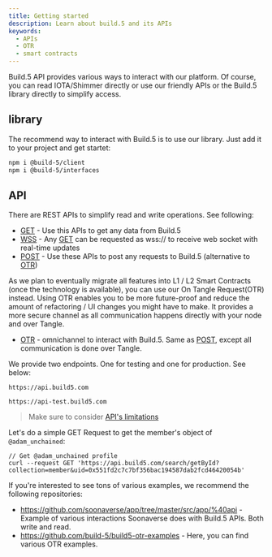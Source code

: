 ```yaml
---
title: Getting started
description: Learn about build.5 and its APIs
keywords:
  - APIs
  - OTR
  - smart contracts
---
```



Build.5 API provides various ways to interact with our platform. Of course, you can read IOTA/Shimmer directly or use our friendly APIs or the Build.5 library directly to simplify access.

## library

The recommend way to interact with Build.5 is to use our library. Just add it to your project and get startet:

```bash npm2yarn
npm i @build-5/client
npm i @build-5/interfaces
```

## API

There are REST APIs to simplify read and write operations. See following:
- [GET](search-get) - Use this APIs to get any data from Build.5
- [WSS](search-get) - Any [GET](search-get) can be requested as wss:// to receive web socket with real-time updates
- [POST](search-post) - Use these APIs to post any requests to Build.5 (alternative to [OTR](search-otr))

As we plan to eventually migrate all features into L1 / L2 Smart Contracts (once the technology is available), you can use our On Tangle Request(OTR) instead. Using OTR enables you to be more future-proof and reduce the amount of refactoring / UI changes you might have to make. It provides a more secure channel as all communication happens directly with your node and over Tangle.

- [OTR](search-otr) - omnichannel to interact with Build.5. Same as [POST](search-post), except all communication is done over Tangle.

We provide two endpoints. One for testing and one for production. See below:

<Tabs>
<TabItem value="production" label="Production Endpoint" default>

```
https://api.build5.com
```

</TabItem>
<TabItem value="testing" label="Testing Endpoint">

```
https://api-test.build5.com
```

</TabItem>
</Tabs>

> Make sure to consider [API's limitations](limitations)

Let's do a simple GET Request to get the member's object of `@adam_unchained`:

```
// Get @adam_unchained profile
curl --request GET 'https://api.build5.com/search/getById?collection=member&uid=0x551fd2c7c7bf356bac194587dab2fcd46420054b'
```

If you're interested to see tons of various examples, we recommend the following repositories: 
- https://github.com/soonaverse/app/tree/master/src/app/%40api - Example of various interactions Soonaverse does with Build.5 APIs. Both write and read.
- https://github.com/build-5/build5-otr-examples - Here, you can find various OTR examples.